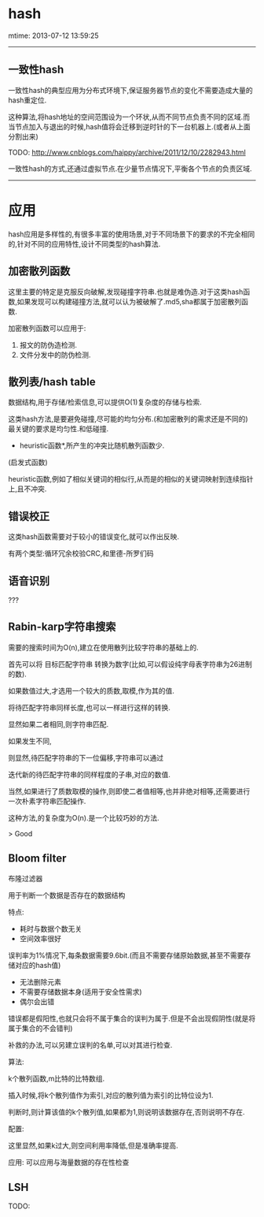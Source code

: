 = hash =

mtime: 2013-07-12 13:59:25 
----
== 一致性hash ==
一致性hash的典型应用为分布式环境下,保证服务器节点的变化不需要造成大量的hash重定位.

这种算法,将hash地址的空间范围设为一个环状,从而不同节点负责不同的区域.而当节点加入与退出的时候,hash值将会迁移到逆时针的下一台机器上.(或者从上面分割出来)

TODO:
[[http://www.cnblogs.com/haippy/archive/2011/12/10/2282943.html]]

一致性hash的方式,还通过虚拟节点.在少量节点情况下,平衡各个节点的负责区域.
----
= 应用 =
hash应用是多样性的,有很多丰富的使用场景,对于不同场景下的要求的不完全相同的,针对不同的应用特性,设计不同类型的hash算法.

== 加密散列函数 ==
这里主要的特定是克服反向破解,发现碰撞字符串.也就是难伪造.对于这类hash函数,如果发现可以构建碰撞方法,就可以认为被破解了.md5,sha都属于加密散列函数.

加密散列函数可以应用于:
# 报文的防伪造检测.
# 文件分发中的防伪检测.

== 散列表/hash table ==
数据结构,用于存储/检索信息,可以提供O(1)复杂度的存储与检索.

这类hash方法,是要避免碰撞,尽可能的均匀分布.(和加密散列的需求还是不同的)
最关键的要求是均匀性.和低碰撞.

*heuristic函数*,所产生的冲突比随机散列函数少.
(启发式函数)

heuristic函数,例如了相似关键词的相似行,从而是的相似的关键词映射到连续指针上,且不冲突.

== 错误校正 ==
这类hash函数需要对于较小的错误变化,就可以作出反映.

有两个类型:循环冗余校验CRC,和里德-所罗们码

== 语音识别 ==

???

== Rabin-karp字符串搜索 ==
需要的搜索时间为O(n),建立在使用散列比较字符串的基础上的.

首先可以将 目标匹配字符串 转换为数字(比如,可以假设纯字母表字符串为26进制的数).

如果数值过大,才选用一个较大的质数,取模,作为其的值.

将待匹配字符串同样长度,也可以一样进行这样的转换.

显然如果二者相同,则字符串匹配.

如果发生不同,

则显然,待匹配字符串的下一位偏移,字符串可以通过

迭代新的待匹配字符串的同样程度的子串,对应的数值.

当然,如果进行了质数取模的操作,则即使二者值相等,也并非绝对相等,还需要进行一次朴素字符串匹配操作.

这种方法,的复杂度为O(n).是一个比较巧妙的方法.

> Good

== Bloom filter ==
布隆过滤器

用于判断一个数据是否存在的数据结构

特点:
* 耗时与数据个数无关
* 空间效率很好
误判率为1%情况下,每条数据需要9.6bit.(而且不需要存储原始数据,甚至不需要存储对应的hash值)
* 无法删除元素
* 不需要存储数据本身(适用于安全性需求)
* 偶尔会出错

错误都是假阳性,也就只会将不属于集合的误判为属于.但是不会出现假阴性(就是将属于集合的不会错判)

补救的办法,可以另建立误判的名单,可以对其进行检查.

算法:

k个散列函数,m比特的比特数组.

插入时候,将k个散列值作为索引,对应的散列值为索引的比特位设为1.

判断时,则计算该值的k个散列值,如果都为1,则说明该数据存在,否则说明不存在.

配置:

这里显然,如果k过大,则空间利用率降低,但是准确率提高.

应用:
可以应用与海量数据的存在性检查

== LSH ==
TODO:
